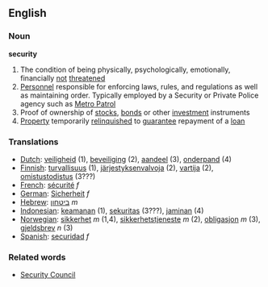 ==English==
===Noun===
'''security'''
#The condition of being physically, psychologically, emotionally, financially [[not]] [[threaten]]ed
#[[Personnel]] responsible for enforcing laws, rules, and regulations as well as maintaining order. Typically employed by a Security or Private Police agency such as [http://www.metropatrol.org/ Metro Patrol]
#Proof of ownership of [[stock]]s, [[bond]]s or other [[investment]] instruments
#[[Property]] temporarily [[relinquish]]ed to [[guarantee]] repayment of a [[loan]]

===Translations===

*[[Dutch]]: [[veiligheid]] (1), [[beveiliging]] (2), [[aandeel]] (3), [[onderpand]] (4)
*[[Finnish]]: [[turvallisuus]] (1), [[järjestyksenvalvoja]] (2), [[vartija]] (2), [[omistustodistus]] (3???)
*[[French]]: [[sécurité]] ''f''
*[[German]]: [[Sicherheit]] ''f''
*[[Hebrew]]: [[ביטחון]] ''m''
*[[Indonesian]]: [[keamanan]] (1), [[sekuritas]] (3???), [[jaminan]] (4)
*[[Norwegian]]: [[sikkerhet]] ''m'' (1,4), [[sikkerhetstjeneste]] ''m'' (2), [[obligasjon]] ''m'' (3), [[gjeldsbrev]] ''n'' (3)
*[[Spanish]]: [[securidad]] ''f''

===Related words===

*[[Security Council]]